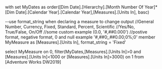 
with set MyDates as
order([Dim Date].[Hierarchy].[Month Number Of Year]*[Dim Date].[Calendar Year].[Calendar Year],[Measures].[Units In], basc)

--use format_string when declaring a measure to change output
//General Number, Currency, Fixed, Standard, Percent, Scientific
//Yes/No, True/False, On/Off
//some custom example (0.0, '#,##0.000')
//postive format, negative format, 0 and null example '#,##0;,##0.00;0%;0'
member MyMeasure as
[Measures].[Units In], format_string = 'Fixed'

select MyMeasure on 0,
filter(MyDates,[Measures].[Units In]>0 
		and [Measures].[Units In]<1000 
		or [Measures].[Units In]>3000) on 1 
from [Adventure Works DW2019]